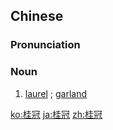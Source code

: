 ==Chinese==
{{zh-forms}}

===Pronunciation===
{{zh-pron
|m=guìguān
|c=gwai3 gun1
|mn=kùi-koan
|cat=n
}}

===Noun===
{{zh-noun}}

# [[laurel]] {{gloss|as an emblem of victory or distinction}}; [[garland]]

{{zh-cat|Advanced}}

[[ko:桂冠]]
[[ja:桂冠]]
[[zh:桂冠]]